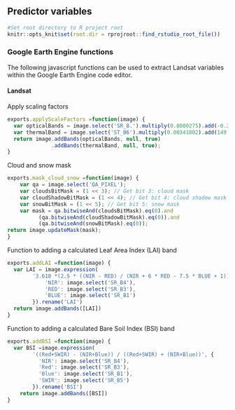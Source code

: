 ## Predictor variables

```r
#Set root directory to R project root
knitr::opts_knit$set(root.dir = rprojroot::find_rstudio_root_file())
```



### Google Earth Engine functions
The following javascript functions can be used to extract Landsat variables within the Google Earth Engine code editor.

#### Landsat {-}
Apply scaling factors
```js
exports.applyScaleFactors =function(image) {
  var opticalBands = image.select('SR_B.').multiply(0.0000275).add(-0.2);
  var thermalBand = image.select('ST_B6').multiply(0.00341802).add(149.0);
  return image.addBands(opticalBands, null, true)
              .addBands(thermalBand, null, true);
}
```


Cloud and snow mask
```js
exports.mask_cloud_snow =function(image) {
    var qa = image.select('QA_PIXEL'); 
    var cloudsBitMask = (1 << 3); // Get bit 3: cloud mask
    var cloudShadowBitMask = (1 << 4); // Get bit 4: cloud shadow mask
    var snowBitMask = (1 << 5); // Get bit 5: snow mask
    var mask = qa.bitwiseAnd(cloudsBitMask).eq(0).and
          (qa.bitwiseAnd(cloudShadowBitMask).eq(0)).and
          (qa.bitwiseAnd(snowBitMask).eq(0));
return image.updateMask(mask);
}
```


Function to adding a calculated  Leaf Area Index (LAI) band
```js
exports.addLAI =function(image) {
  var LAI = image.expression(
        '3.618 *(2.5 * ((NIR - RED) / (NIR + 6 * RED - 7.5 * BLUE + 1)))-0.118', {
            'NIR': image.select('SR_B4'),
            'RED': image.select('SR_B3'),
            'BLUE': image.select('SR_B1')
        }).rename('LAI')
  return image.addBands([LAI])
} 
```

Function to adding a calculated Bare Soil Index (BSI) band
```js
exports.addBSI =function(image) {
  var BSI =image.expression(
        '((Red+SWIR) - (NIR+Blue)) / ((Red+SWIR) + (NIR+Blue))', {
          'NIR': image.select('SR_B4'),
          'Red': image.select('SR_B3'),
          'Blue': image.select('SR_B1'),
          'SWIR': image.select('SR_B5') 
        }).rename('BSI')
    return image.addBands([BSI])
}
```

